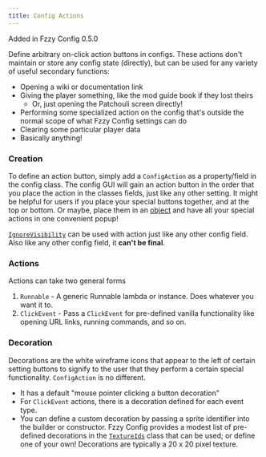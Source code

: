 ```yaml
---
title: Config Actions
---
```


<Callout>
Added in Fzzy Config 0.5.0
</Callout>

Define arbitrary on-click action buttons in configs. These actions don't maintain or store any config state (directly), but can be used for any variety of useful secondary functions:
* Opening a wiki or documentation link
* Giving the player something, like the mod guide book if they lost theirs
  * Or, just opening the Patchouli screen directly!
* Performing some specialized action on the config that's outside the normal scope of what Fzzy Config settings can do
* Clearing some particular player data
* Basically anything!

### Creation
To define an action button, simply add a `ConfigAction` as a property/field in the config class. The config GUI will gain an action button in the order that you place the action in the classes fields, just like any other setting. It might be helpful for users if you place your special buttons together, and at the top or bottom. Or maybe, place them in an [object](../config-design/Laying-out-Configs#objects) and have all your special actions in one convenient popup!

[`IgnoreVisibility`](Annotations#ignorevisibility-) can be used with action just like any other config field. Also like any other config field, it **can't be final**.

### Actions
Actions can take two general forms
1. `Runnable` - A generic Runnable lambda or instance. Does whatever you want it to.
2. `ClickEvent` - Pass a `ClickEvent` for pre-defined vanilla functionality like opening URL links, running commands, and so on.

### Decoration
Decorations are the white wireframe icons that appear to the left of certain setting buttons to signify to the user that they perform a certain special functionality. `ConfigAction` is no different.
* It has a default "mouse pointer clicking a button decoration"
* For `ClickEvent` actions, there is a decoration defined for each event type.
* You can define a custom decoration by passing a sprite identifier into the builder or constructor. Fzzy Config provides a modest list of pre-defined decorations in the [`TextureIds`](https://fzzyhmstrs.github.io/fconfig/-fzzy%20-config/me.fzzyhmstrs.fzzy_config.screen.widget/-texture-ids/index.html) class that can be used; or define one of your own! Decorations are typically a 20 x 20 pixel texture.